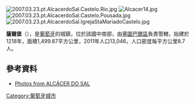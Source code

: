 [[Image:2007.03.23.pt.AlcacerdoSal.Castelo.Rio.jpg|right]]
[[Image:Alcacer14.jpg|thumb]]
[[Image:2007.03.23.pt.AlcacerdoSal.Castelo.Pousada.jpg|thumb]]
[[Image:2007.03.23.pt.AlcacerdoSal.IgrejaStaMariadoCastelo.jpg|thumb]]

{{Coord|38|22|21|N|8|30|49|W|display=title}}

'''薩爾堡'''（{{lang-pt|Alcácer do Sal}}），是[[葡萄牙|葡萄牙]]的城鎮，位於該國中南部，由[[塞圖巴爾區|塞圖巴爾區]]負責管轄，始建於1218年，面積1,499.87平方公里，2011年人口13,046，人口密度每平方公里8.7人。

==參考資料==
*[http://www.flickr.com/photos/vitor107/sets/72057594052267086/ Photos from ALCÁCER DO SAL]

{{Portugal-geo-stub}}
[[Category:葡萄牙城市|Category:葡萄牙城市]]